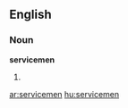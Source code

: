 ==English==

===Noun===
'''servicemen'''

# {{plural of|[[serviceman]]}}

[[ar:servicemen]]
[[hu:servicemen]]